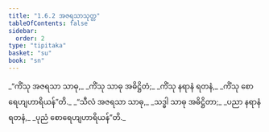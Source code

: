 ```yaml
---
title: "1.6.2 အဇရသာသုတ္တ"
tableOfContents: false
sidebar:
  order: 2
type: "tipitaka"
basket: "su"
book: "sn"
---
```



<DynamicBreadcrumb />

<Division number="52" book="sn" e="ch" v="18" p="287">

<Paragraph number="290" type="verses" book="sn">
_“ကိံသု အဇရသာ သာဓု,_  
_ကိံသု သာဓု အဓိဋ္ဌိတံ;_  
_ကိံသု နရာနံ ရတနံ,_  
_ကိံသု စောရေဟျဟာရိယန်”တိ._  

</Paragraph>

<Paragraph number="291" type="verses" book="sn">
_“သီလံ အဇရသာ သာဓု,_  
_သဒ္ဓါ သာဓု အဓိဋ္ဌိတာ;_  
_ပညာ နရာနံ ရတနံ,_  
_ပုညံ စောရေဟျဟာရိယန်”တိ._
</Paragraph>
</Division>